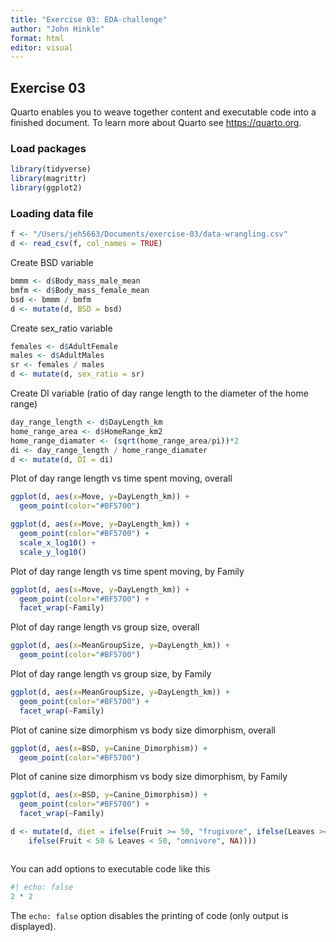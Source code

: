 ```yaml
---
title: "Exercise 03: EDA-challenge"
author: "John Hinkle"
format: html
editor: visual
---
```


## Exercise 03

Quarto enables you to weave together content and executable code into a finished document. To learn more about Quarto see <https://quarto.org>.

### Load packages

```r
library(tidyverse)
library(magrittr)
library(ggplot2)
```

### Loading data file

```r
f <- "/Users/jeh5663/Documents/exercise-03/data-wrangling.csv"
d <- read_csv(f, col_names = TRUE)
```

Create BSD variable

```r
bmmm <- d$Body_mass_male_mean
bmfm <- d$Body_mass_female_mean
bsd <- bmmm / bmfm
d <- mutate(d, BSD = bsd)
```

Create sex_ratio variable

```r
females <- d$AdultFemale
males <- d$AdultMales
sr <- females / males
d <- mutate(d, sex_ratio = sr)
```

Create DI variable (ratio of day range length to the diameter of the home range)

```r
day_range_length <- d$DayLength_km
home_range_area <- d$HomeRange_km2
home_range_diamater <- (sqrt(home_range_area/pi))*2
di <- day_range_length / home_range_diamater
d <- mutate(d, DI = di)
```

Plot of day range length vs time spent moving, overall

```r
ggplot(d, aes(x=Move, y=DayLength_km)) + 
  geom_point(color="#BF5700")

ggplot(d, aes(x=Move, y=DayLength_km)) + 
  geom_point(color="#BF5700") +
  scale_x_log10() +
  scale_y_log10()
```

Plot of day range length vs time spent moving, by Family

```r
ggplot(d, aes(x=Move, y=DayLength_km)) + 
  geom_point(color="#BF5700") +
  facet_wrap(~Family)
```

Plot of day range length vs group size, overall

```r
ggplot(d, aes(x=MeanGroupSize, y=DayLength_km)) + 
  geom_point(color="#BF5700")
```

Plot of day range length vs group size, by Family

```r
ggplot(d, aes(x=MeanGroupSize, y=DayLength_km)) + 
  geom_point(color="#BF5700") +
  facet_wrap(~Family)
```

Plot of canine size dimorphism vs body size dimorphism, overall

```r
ggplot(d, aes(x=BSD, y=Canine_Dimorphism)) + 
  geom_point(color="#BF5700")
```

Plot of canine size dimorphism vs body size dimorphism, by Family

```r
ggplot(d, aes(x=BSD, y=Canine_Dimorphism)) + 
  geom_point(color="#BF5700") +
  facet_wrap(~Family)
```

```r
d <- mutate(d, diet = ifelse(Fruit >= 50, "frugivore", ifelse(Leaves >= 50, "folivore",
    ifelse(Fruit < 50 & Leaves < 50, "omnivore", NA))))
```


```r

```

You can add options to executable code like this

```r
#| echo: false
2 * 2
```

The `echo: false` option disables the printing of code (only output is displayed).
